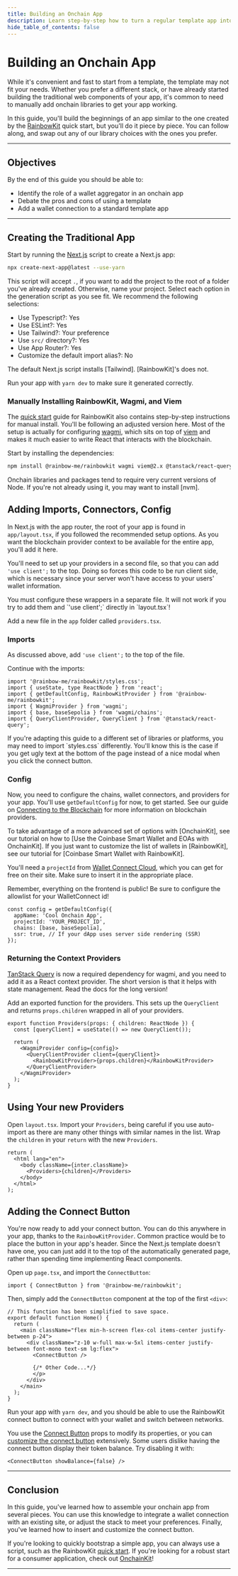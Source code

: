 ```yaml
---
title: Building an Onchain App
description: Learn step-by-step how to turn a regular template app into an onchain app with a wallet connection.
hide_table_of_contents: false
---
```



# Building an Onchain App

While it's convenient and fast to start from a template, the template may not fit your needs. Whether you prefer a different stack, or have already started building the traditional web components of your app, it's common to need to manually add onchain libraries to get your app working.

In this guide, you'll build the beginnings of an app similar to the one created by the [RainbowKit] quick start, but you'll do it piece by piece. You can follow along, and swap out any of our library choices with the ones you prefer.

---

## Objectives

By the end of this guide you should be able to:

- Identify the role of a wallet aggregator in an onchain app
- Debate the pros and cons of using a template
- Add a wallet connection to a standard template app

---

## Creating the Traditional App

Start by running the [Next.js] script to create a Next.js app:

```bash
npx create-next-app@latest --use-yarn
```

This script will accept `.`, if you want to add the project to the root of a folder you've already created. Otherwise, name your project. Select each option in the generation script as you see fit. We recommend the following selections:

- Use Typescript?: Yes
- Use ESLint?: Yes
- Use Tailwind?: Your preference
- Use `src/` directory?: Yes
- Use App Router?: Yes
- Customize the default import alias?: No

<Note>
The default Next.js script installs [Tailwind]. [RainbowKit]'s does not.
</Note>


Run your app with `yarn dev` to make sure it generated correctly.

### Manually Installing RainbowKit, Wagmi, and Viem

The [quick start] guide for RainbowKit also contains step-by-step instructions for manual install. You'll be following an adjusted version here. Most of the setup is actually for configuring [wagmi], which sits on top of [viem] and makes it much easier to write React that interacts with the blockchain.

Start by installing the dependencies:

```bash
npm install @rainbow-me/rainbowkit wagmi viem@2.x @tanstack/react-query
```

<Note>
Onchain libraries and packages tend to require very current versions of Node. If you're not already using it, you may want to install [nvm].
</Note>


## Adding Imports, Connectors, Config

In Next.js with the app router, the root of your app is found in `app/layout.tsx`, if you followed the recommended setup options. As you want the blockchain provider context to be available for the entire app, you'll add it here.

You'll need to set up your providers in a second file, so that you can add `'use client';` to the top. Doing so forces this code to be run client side, which is necessary since your server won't have access to your users' wallet information.

<Warning>
You must configure these wrappers in a separate file. It will not work if you try to add them and `'use client';` directly in `layout.tsx`!
</Warning>


Add a new file in the `app` folder called `providers.tsx`.

### Imports

As discussed above, add `'use client';` to the top of the file.

Continue with the imports:

```tsx
import '@rainbow-me/rainbowkit/styles.css';
import { useState, type ReactNode } from 'react';
import { getDefaultConfig, RainbowKitProvider } from '@rainbow-me/rainbowkit';
import { WagmiProvider } from 'wagmi';
import { base, baseSepolia } from 'wagmi/chains';
import { QueryClientProvider, QueryClient } from '@tanstack/react-query';
```

<Warning>
If you're adapting this guide to a different set of libraries or platforms, you may need to import `styles.css` differently. You'll know this is the case if you get ugly text at the bottom of the page instead of a nice modal when you click the connect button.
</Warning>


### Config

Now, you need to configure the chains, wallet connectors, and providers for your app. You'll use `getDefaultConfig` for now, to get started. See our guide on [Connecting to the Blockchain] for more information on blockchain providers.

<Note>
To take advantage of a more advanced set of options with [OnchainKit], see our tutorial on how to [Use the Coinbase Smart Wallet and EOAs with OnchainKit]. If you just want to customize the list of wallets in [RainbowKit], see our tutorial for [Coinbase Smart Wallet with RainbowKit].
</Note>


You'll need a `projectId` from [Wallet Connect Cloud], which you can get for free on their site. Make sure to insert it in the appropriate place.

<Danger>
Remember, everything on the frontend is public! Be sure to configure the allowlist for your WalletConnect id!
</Danger>


```tsx
const config = getDefaultConfig({
  appName: 'Cool Onchain App',
  projectId: 'YOUR_PROJECT_ID',
  chains: [base, baseSepolia],
  ssr: true, // If your dApp uses server side rendering (SSR)
});
```

### Returning the Context Providers

[TanStack Query] is now a required dependency for wagmi, and you need to add it as a React context provider. The short version is that it helps with state management. Read the docs for the long version!

Add an exported function for the providers. This sets up the `QueryClient` and returns `props.children` wrapped in all of your providers.

```tsx
export function Providers(props: { children: ReactNode }) {
  const [queryClient] = useState(() => new QueryClient());

  return (
    <WagmiProvider config={config}>
      <QueryClientProvider client={queryClient}>
        <RainbowKitProvider>{props.children}</RainbowKitProvider>
      </QueryClientProvider>
    </WagmiProvider>
  );
}
```

## Using Your new Providers

Open `layout.tsx`. Import your `Providers`, being careful if you use auto-import as there are many other things with similar names in the list. Wrap the `children` in your `return` with the new `Providers`.

```tsx
return (
  <html lang="en">
    <body className={inter.className}>
      <Providers>{children}</Providers>
    </body>
  </html>
);
```

## Adding the Connect Button

You're now ready to add your connect button. You can do this anywhere in your app, thanks to the `RainbowKitProvider`. Common practice would be to place the button in your app's header. Since the Next.js template doesn't have one, you can just add it to the top of the automatically generated page, rather than spending time implementing React components.

Open up `page.tsx`, and import the `ConnectButton`:

```tsx
import { ConnectButton } from '@rainbow-me/rainbowkit';
```

Then, simply add the `ConnectButton` component at the top of the first `<div>`:

```tsx
// This function has been simplified to save space.
export default function Home() {
  return (
    <main className="flex min-h-screen flex-col items-center justify-between p-24">
      <div className="z-10 w-full max-w-5xl items-center justify-between font-mono text-sm lg:flex">
        <ConnectButton />

        {/* Other Code...*/}
        </p>
      </div>
    </main>
  );
}
```

Run your app with `yarn dev`, and you should be able to use the RainbowKit connect button to connect with your wallet and switch between networks.

You use the [Connect Button] props to modify its properties, or you can [customize the connect button] extensively. Some users dislike having the connect button display their token balance. Try disabling it with:

```tsx
<ConnectButton showBalance={false} />
```

---

## Conclusion

In this guide, you've learned how to assemble your onchain app from several pieces. You can use this knowledge to integrate a wallet connection with an existing site, or adjust the stack to meet your preferences. Finally, you've learned how to insert and customize the connect button.

If you're looking to quickly bootstrap a simple app, you can always use a script, such as the RainbowKit [quick start]. If you're looking for a robust start for a consumer application, check out [OnchainKit]!

---

[RainbowKit]: https://www.rainbowkit.com/
[wagmi]: https://wagmi.sh/
[viem]: https://viem.sh/
[quick start]: https://www.rainbowkit.com/docs/installation
[Next.js]: https://nextjs.org/
[Tailwind]: https://tailwindcss.com/
[nvm]: https://github.com/nvm-sh/nvm
[WalletConnect]: https://cloud.walletconnect.com/
[Connecting to the Blockchain]: https://docs.base.org/connecting-to-the-blockchain/overview
[Wallet Connect Cloud]: https://cloud.walletconnect.com/
[Connect Button]: https://www.rainbowkit.com/docs/connect-button
[customize the connect button]: https://www.rainbowkit.com/docs/custom-connect-button
[TanStack Query]: https://tanstack.com/query/latest
[Coinbase Smart Wallet with RainbowKit]: https://docs.base.org/tutorials/smart-wallet-and-rainbowkit
[OnchainKit]: https://onchainkit.xyz/?utm_source=basedocs&utm_medium=tutorials&campaign=building-an-onchain-app
[Use the Coinbase Smart Wallet and EOAs with OnchainKit]: https://docs.base.org/tutorials/smart-wallet-and-eoa-with-onchainkit
